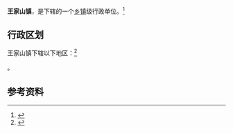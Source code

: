 {{中国乡级行政区|62/04/03/100/000}}

'''王家山镇'''，是{{PRC admin/fullname|62/04/03/100/000|3}}下辖的一个[[乡镇|乡镇]]级行政单位。<ref>{{PRC admin/ref sgc|{{PRC admin/parent|62/04/03/100/000}}}}</ref>

== 行政区划 ==

王家山镇下辖以下地区：<ref>{{PRC admin/ref sgc|62/04/03/100/000}}</ref>

{{PRC admin/children|62/04/03/100/000}}。

== 参考资料 ==

{{reflist}}

{{行政区划小作品}}
{{PRC admin/navcat|62/04/03/100/000}}